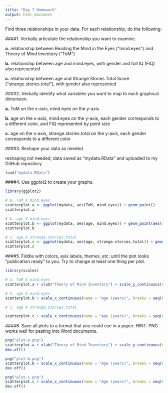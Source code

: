 ```yaml
---
title: "Day 7 Homework"
output: html_document
---
```


Find three relationships in your data.  For each relationship, do the following:

####1. Verbally articulate the relationship you want to examine.

**a.** relationship between Reading the Mind in the Eyes ("mind.eyes") and Theory of Mind Inventory ("ToM")

**b.** relationship between age and mind.eyes, with gender and full IQ (FIQ) also represented

**c.** relationship between age and Strange Stories Total Score ("strange.stories.total"), with gender also represented

####2. Verbally identify what variables you want to map to each graphical dimension.

**a.** ToM on the x-axis, mind.eyes on the y-axis

**b.** age on the x-axis, mind.eyes on the y-axis, each gender corresponds to a different color, and FIQ represented by point size

**c.** age on the x-axis, strange.stories.total on the y-axis, each gender corresponds to a different color

####3. Reshape your data as needed.

reshaping not needed; data saved as "mydata.RData" and uploaded to my GitHub repository
```r
load("mydata.RData")
```


####4. Use ggplot2 to create your graphs.

```r
library(ggplot2)

# a. ToM X mind.eyes 
scatterplot.a <- ggplot(mydata, aes(ToM, mind.eyes)) + geom_point()
scatterplot.a

# b. age X mind.eyes
scatterplot.b <- ggplot(mydata, aes(age, mind.eyes)) + geom_point(aes(color = gender, size = FIQ))
scatterplot.b

# c. age X strange.stories.total
scatterplot.c <- ggplot(mydata, aes(age, strange.stories.total)) + geom_point(aes(color = gender), size = 3)
scatterplot.c
```

####5. Fiddle with colors, axis labels, themes, etc. until the plot looks "publication ready" to you.  Try to change at least one thing per plot.

```r
library(scales)

# a. ToM X mind.eyes 
scatterplot.a + xlab("Theory of Mind Inventory") + scale_y_continuous(name = "Reading the Mind in the Eyes", labels = percent) + theme_minimal() 

# b. age X mind.eyes
scatterplot.b + scale_x_continuous(name = "Age (years)", breaks = seq(6, 13.5, .5)) + scale_y_continuous(name = "Reading the Mind in the Eyes", labels = percent) + theme_minimal() + scale_color_manual(values = c("springgreen4", "orange"), name = "Gender") + geom_smooth(color = "black", linetype = 3)

# c. age X strange.stories.total

scatterplot.c + scale_x_continuous(name = "Age (years)", breaks = seq(6, 13.5, .5)) + scale_y_continuous(name = "Strange Stories") + theme_minimal() + scale_color_manual(values = c("springgreen4", "orange"), name = "Gender") + geom_smooth(method = "lm", color = "black", linetype = 3) 

```


####6. Save all plots to a format that you could use in a paper.  HINT: PNG works well for pasting into Word documents.
```r
png("plot-a.png")
scatterplot.a + xlab("Theory of Mind Inventory") + scale_y_continuous(name = "Reading the Mind in the Eyes", labels = percent) + theme_minimal() 
dev.off()

png("plot-b.png")
scatterplot.b + scale_x_continuous(name = "Age (years)", breaks = seq(6, 13.5, .5)) + scale_y_continuous(name = "Reading the Mind in the Eyes", labels = percent) + theme_minimal() + scale_color_manual(values = c("springgreen4", "orange"), name = "Gender") + geom_smooth(color = "black", linetype = 3)
dev.off()

png("plot-c.png")
scatterplot.c + scale_x_continuous(name = "Age (years)", breaks = seq(6, 13.5, .5)) + scale_y_continuous(name = "Strange Stories") + theme_minimal() + scale_color_manual(values = c("springgreen4", "orange"), name = "Gender") + geom_smooth(method = "lm", color = "black", linetype = 3) 
dev.off()
```

